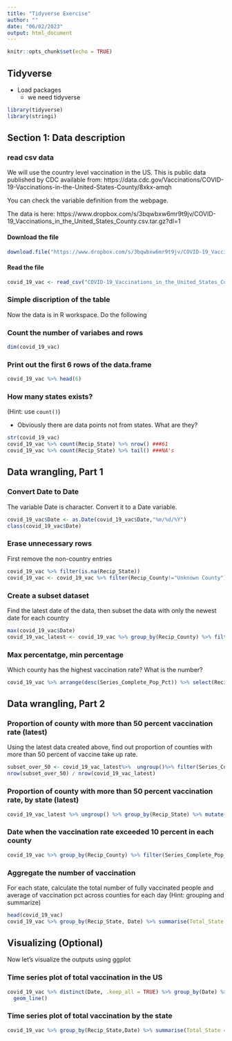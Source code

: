 ```yaml
---
title: "Tidyverse Exercise"
author: ""
date: "06/02/2023"
output: html_document
---
```


```r
knitr::opts_chunk$set(echo = TRUE)
```

## Tidyverse

- Load packages
  - we need tidyverse

```r
library(tidyverse)
library(stringi)
```

## Section 1: Data description

### read csv data

We will use the country level vaccination in the US. This is public data published by CDC available from: https://data.cdc.gov/Vaccinations/COVID-19-Vaccinations-in-the-United-States-County/8xkx-amqh

You can check the variable definition from the webpage. 

The data is here: https://www.dropbox.com/s/3bqwbxw6mr9t9jv/COVID-19_Vaccinations_in_the_United_States_County.csv.tar.gz?dl=1

#### Download the file

```r
download.file("https://www.dropbox.com/s/3bqwbxw6mr9t9jv/COVID-19_Vaccinations_in_the_United_States_County.csv.tar.gz?dl=1", destfile = "COVID-19_Vaccinations_in_the_United_States_County.csv.tar.gz")
```

#### Read the file

```r
covid_19_vac <- read_csv("COVID-19_Vaccinations_in_the_United_States_County.csv.tar.gz")
```


### Simple discription of the table

Now the data is in R workspace. Do the following

### Count the number of variabes and rows

```r
dim(covid_19_vac)
```

### Print out the first 6 rows of the data.frame

```r
covid_19_vac %>% head(6)

```


### How many states exists?

(Hint: use `count()`)

- Obviously there are data points not from states. What are they?

```r
str(covid_19_vac)
covid_19_vac %>% count(Recip_State) %>% nrow() ###61
covid_19_vac %>% count(Recip_State) %>% tail() ###NA's
```


## Data wrangling, Part 1

### Convert Date to Date

The variable Date is character. Convert it to a Date variable.

```r
covid_19_vac$Date <- as.Date(covid_19_vac$Date,"%m/%d/%Y") 
class(covid_19_vac$Date)
```

### Erase unnecessary rows

First remove the non-country entries

```r
covid_19_vac %>% filter(is.na(Recip_State))
covid_19_vac <- covid_19_vac %>% filter(Recip_County!="Unknown County")
```


### Create a subset dataset

Find the latest date of the data, then subset the data with only the newest date for each country

```r
max(covid_19_vac$Date)
covid_19_vac_latest <- covid_19_vac %>% group_by(Recip_County) %>% filter(Date==max(Date))
```

### Max percentatge, min percentage

Which county has the highest vaccination rate? What is the number?

```r
covid_19_vac %>% arrange(desc(Series_Complete_Pop_Pct)) %>% select(Recip_County,Series_Complete_Pop_Pct) ###McKinley County 100%
```


## Data wrangling, Part 2

### Proportion of county with more than 50 percent vaccination rate (latest)

Using the latest data created above, find out proportion of counties with more than 50 percent of vaccine take up rate.

```r
subset_over_50 <- covid_19_vac_latest%>%  ungroup()%>% filter(Series_Complete_Pop_Pct>50)
nrow(subset_over_50) / nrow(covid_19_vac_latest)
```

### Proportion of county with more than 50 percent vaccination rate, by state (latest)

```r
covid_19_vac_latest %>% ungroup() %>% group_by(Recip_State) %>% mutate(Series_Complete_Pop_Pct_new = Series_Complete_Pop_Pct>50) %>% count(Series_Complete_Pop_Pct_new) %>% mutate(perc = n/sum(n)) %>% filter(Series_Complete_Pop_Pct_new == TRUE) %>% arrange(desc(perc)) %>% select(Recip_State, perc)

```

### Date when the vaccination rate exceeded 10 percent in each county

```r
covid_19_vac %>% group_by(Recip_County) %>% filter(Series_Complete_Pop_Pct>10) %>% select(Recip_County,Date)

```

### Aggregate the number of vaccination

For each state, calculate the total number of fully vaccinated people 
and average of vaccination pct across counties for each day (Hint: grouping and summarize)


```r
head(covid_19_vac)
covid_19_vac %>% group_by(Recip_State, Date) %>% summarise(Total_State = sum(Series_Complete_Yes), Average_Vac_Pt = mean(Series_Complete_Yes))
```



## Visualizing (Optional)

Now let's visualize the outputs using ggplot

### Time series plot of total vaccination in the US

```r
covid_19_vac %>% distinct(Date, .keep_all = TRUE) %>% group_by(Date) %>% summarise(Total_Date = mean(Series_Complete_Yes)) %>% ggplot(aes(x = Date, y =Total_Date)) +
  geom_line()
```


### Time series plot of total vaccination by the state

```r
covid_19_vac %>% group_by(Recip_State,Date) %>% summarise(Total_State = mean(Series_Complete_Yes)) %>% ggplot(aes(x = Date, y = Total_State)) + geom_line() +
                                                                                                                facet_wrap(~Recip_State)
```

